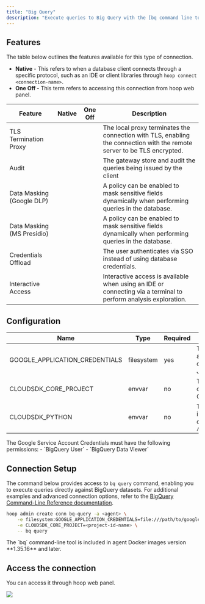 ```yaml
---
title: "Big Query"
description: "Execute queries to Big Query with the [bq command line tool](https://cloud.google.com/bigquery/docs/bq-command-line-tool)."
---
```



<Prerequisites />

## Features

The table below outlines the features available for this type of connection.

- **Native** - This refers to when a database client connects through a specific protocol, such as an IDE or client libraries through `hoop connect <connection-name>`.
- **One Off -** This term refers to accessing this connection from hoop web panel.

| Feature | Native | One Off | Description |
| --- | --- | --- | --- |
| TLS Termination Proxy | <Icon icon="xmark" />  | <Icon icon="check" /> | The local proxy terminates the connection with TLS, enabling the connection with the remote server to be TLS encrypted. |
| Audit | <Icon icon="xmark" /> | <Icon icon="check" /> | The gateway store and audit the queries being issued by the client |
| Data Masking (Google DLP) | <Icon icon="xmark" /> | <Icon icon="check" /> | A policy can be enabled to mask sensitive fields dynamically when performing queries in the database. |
| Data Masking (MS Presidio) | <Icon icon="xmark" /> | <Icon icon="check" /> | A policy can be enabled to mask sensitive fields dynamically when performing queries in the database. |
| Credentials Offload | <Icon icon="xmark" /> | <Icon icon="check" /> | The user authenticates via SSO instead of using database credentials. |
| Interactive Access | <Icon icon="xmark" /> | <Icon icon="xmark" /> | Interactive access is available when using an IDE or connecting via a terminal to perform analysis exploration. |

## Configuration

| Name                           | Type       | Required | Description |
| ------------------------------ | ---------- | ---------| ----------- |
| GOOGLE_APPLICATION_CREDENTIALS | filesystem | yes      | The service account credentials file in JSON format |
| CLOUDSDK_CORE_PROJECT          | envvar     | no       | The user to connect in the Oracle server |
| CLOUDSDK_PYTHON                | envvar     | no       | The path of python interpreter, defaults to `/usr/bin/python3.9` |

<Note>
    The Google Service Account Credentials must have the following permissions:
    - `BigQuery User`
    - `BigQuery Data Viewer`
</Note>

## Connection Setup

The command below provides access to `bq query` command, enabling you to execute queries directly against BigQuery datasets.
For additional examples and advanced connection options, refer to the [BigQuery Command-Line Reference documentation](https://cloud.google.com/bigquery/docs/bq-command-line-tool).

```sh
hoop admin create conn bq-query -a <agent> \
    -e filesystem:GOOGLE_APPLICATION_CREDENTIALS=file:///path/to/google-service-account.json \
    -e CLOUDSDK_CORE_PROJECT=<project-id-name> \
    -- bq query
```

<Note>
    The `bq` command-line tool is included in agent Docker images version **1.35.16** and later.
</Note>

## Access the connection

You can access it through hoop web panel.

<Frame>
    <img src="/images/quickstarts/client-pg.png" />
</Frame>

